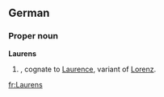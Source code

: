 ==German==

===Proper noun===
'''Laurens'''

# {{given name|male|lang=de}}, cognate to [[Laurence]], variant of [[Lorenz]].

[[fr:Laurens]]